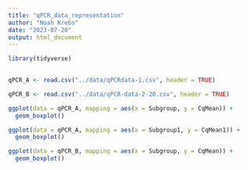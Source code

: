 ```yaml
---
title: "qPCR_data_representation"
author: "Noah Krebs"
date: "2023-07-20"
output: html_document
---
```


```r
library(tidyverse)
        
```

```r
qPCR_A <- read.csv("../data/qPCRdata-1.csv", header = TRUE)


```

```r
qPCR_B <- read.csv("../data/qPCR-data-2-20.csv", header = TRUE)

```

```r
ggplot(data = qPCR_A, mapping = aes(x = Subgroup, y = CqMean)) + 
  geom_boxplot()
```
```r
ggplot(data = qPCR_A, mapping = aes(x = Subgroup1, y = CqMean1)) + 
  geom_boxplot()
```
```r
ggplot(data = qPCR_B, mapping = aes(x = Subgroup, y = CqMean)) + 
  geom_boxplot()
```

